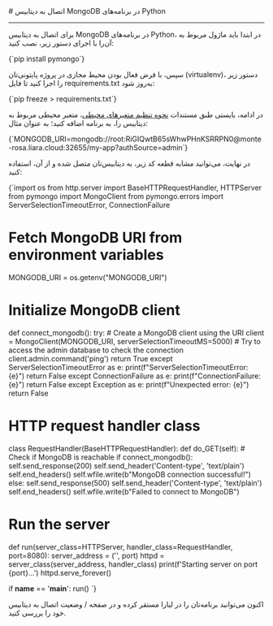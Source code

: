

<Layout>
<Head>
<title>مستندات اتصال به دیتابیس‌ MongoDB در Python - لیارا</title>

<meta property="og:title" content="مستندات خدمات رایانش ابری لیارا" />
<meta property="og:description" content="مستندات مربوط به اتصال به دیتابیس MongoDB در پلتفرم Python در لیارا"  />
<meta property="og:image" content="https://media.liara.ir/logos/liara-poster.jpg" />
</Head>
# اتصال به دیتابیس MongoDB در برنامه‌های Python
<hr className="mb-2" />

برای اتصال به دیتابیس MongoDB در برنامه‌های Python، در ابتدا باید ماژول مربوط به آن‌را با اجرای دستور زیر، نصب کنید:

<div className="h-2" />
    <div dir='ltr'>
    <Highlight className="bash">
        {`pip install pymongo`}
    </Highlight>
    </div>
<div className="h-2" />

سپس، با فرض فعال بودن محیط مجازی در پروژه پایتونی‌تان (virtualenv)، دستور زیر را اجرا کنید تا فایل <Important>requirements.txt</Important> به‌روز شود: 

<div className="h-2" />
    <div dir='ltr'>
    <Highlight className="bash">
        {`pip freeze > requirements.txt`}
    </Highlight>
    </div>
<div className="h-2" />

در ادامه، بایستی طبق مستندات <a href="/paas/details/envs" className="text-[#2196f3]">نحوه تنظیم متغیرهای محیطی</a>، متغیر محیطی مربوط به دیتابیس را، به برنامه اضافه کنید؛ به عنوان مثال: 

<div className="h-2" />
    <div dir='ltr'>
    <Highlight className="bash">
        {`MONGODB_URI=mongodb://root:RiGIQwtB65sWhwPHnKSRRPN0@monte-rosa.liara.cloud:32655/my-app?authSource=admin`}
    </Highlight>
    </div>
<div className="h-2" />

در نهایت، می‌توانید مشابه قطعه کد زیر، به دیتابیس‌تان متصل شده و از آن، استفاده کنید: 

<div className="h-2" />
    <div dir='ltr'>
    <Highlight className="python">
        {`import os
from http.server import BaseHTTPRequestHandler, HTTPServer
from pymongo import MongoClient
from pymongo.errors import ServerSelectionTimeoutError, ConnectionFailure

# Fetch MongoDB URI from environment variables
MONGODB_URI = os.getenv("MONGODB_URI")

# Initialize MongoDB client
def connect_mongodb():
    try:
        # Create a MongoDB client using the URI
        client = MongoClient(MONGODB_URI, serverSelectionTimeoutMS=5000)
        # Try to access the admin database to check the connection
        client.admin.command('ping')
        return True
    except ServerSelectionTimeoutError as e:
        print(f"ServerSelectionTimeoutError: {e}")
        return False
    except ConnectionFailure as e:
        print(f"ConnectionFailure: {e}")
        return False
    except Exception as e:
        print(f"Unexpected error: {e}")
        return False

# HTTP request handler class
class RequestHandler(BaseHTTPRequestHandler):
    def do_GET(self):
        # Check if MongoDB is reachable
        if connect_mongodb():
            self.send_response(200)
            self.send_header('Content-type', 'text/plain')
            self.end_headers()
            self.wfile.write(b"MongoDB connection successful!")
        else:
            self.send_response(500)
            self.send_header('Content-type', 'text/plain')
            self.end_headers()
            self.wfile.write(b"Failed to connect to MongoDB")

# Run the server
def run(server_class=HTTPServer, handler_class=RequestHandler, port=8080):
    server_address = ('', port)
    httpd = server_class(server_address, handler_class)
    print(f'Starting server on port {port}...')
    httpd.serve_forever()

if __name__ == '__main__':
    run()
`}
    </Highlight>
    </div>
<div className="h-2" />

اکنون می‌توانید برنامه‌تان را در لیارا مستقر کرده و در صفحه <Important>/</Important> وضعیت اتصال به دیتابیس خود را بررسی کنید.

</Layout>